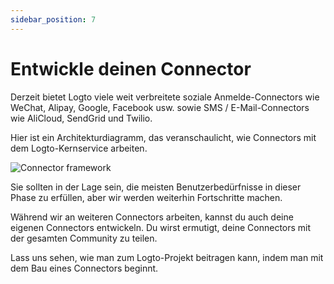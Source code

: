 ```yaml
---
sidebar_position: 7
---
```



# Entwickle deinen Connector

Derzeit bietet Logto viele weit verbreitete soziale Anmelde-Connectors wie WeChat, Alipay, Google, Facebook usw. sowie SMS / E-Mail-Connectors wie AliCloud, SendGrid und Twilio.

Hier ist ein Architekturdiagramm, das veranschaulicht, wie Connectors mit dem Logto-Kernservice arbeiten.

<img src={logtoConnectorFrameworkImage} alt="Connector framework" />

Sie sollten in der Lage sein, die meisten Benutzerbedürfnisse in dieser Phase zu erfüllen, aber wir werden weiterhin Fortschritte machen.

Während wir an weiteren Connectors arbeiten, kannst du auch deine eigenen Connectors entwickeln. Du wirst ermutigt, deine Connectors mit der gesamten Community zu teilen.

Lass uns sehen, wie man zum Logto-Projekt beitragen kann, indem man mit dem Bau eines Connectors beginnt.
